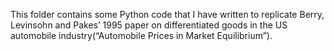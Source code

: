 This folder contains some Python code that I have written to replicate Berry, Levinsohn and Pakes' 1995 paper on 
differentiated goods in the US automobile industry("Automobile Prices in Market Equilibrium"). 
